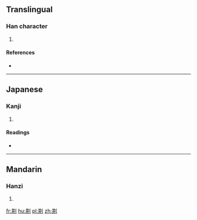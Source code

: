 ==Translingual==

===Han character===
{{Han char|rn=18|rad=刀|as=08|sn=10|four=|canj=TCLN|ids=⿰其刂}}

# {{defn|Han|sort=刀08}}

====References====
* {{Han ref|kx=0141.060|dkj=02037|dj=0320.130|hdz=10343.110|uh=5258|ud=21080}}

----

==Japanese==

===Kanji===
{{ja-kanji|grade=|rs=刀08}}

# {{defn|lang=ja|sort=刀08}}

====Readings====
* {{ja-readings|on=[[き]] (ki), [[ぎ]] (gi)|kun=[[まこと]] (makoto), [[ただす]] (tadasu), [[さく]] (saku)}}

----

==Mandarin==

===Hanzi===
{{cmn-hanzi|pin=[[qí]] ([[qi2]])|wg=ch'i<sup>2</sup>}}

# {{defn|lang=cmn|sort=刀08}}

[[fr:剘]]
[[hu:剘]]
[[pl:剘]]
[[zh:剘]]
